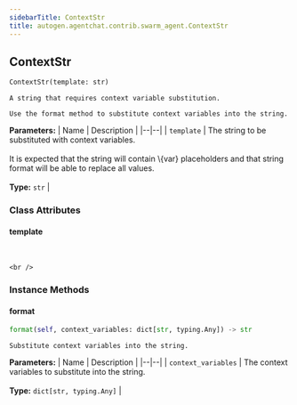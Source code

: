 ```yaml
---
sidebarTitle: ContextStr
title: autogen.agentchat.contrib.swarm_agent.ContextStr
---
```

<h2 id="autogen.agentchat.contrib.swarm_agent.ContextStr" class="doc doc-heading">
    <code class="doc-symbol doc-symbol-heading doc-symbol-class"></code>
    <span class="doc doc-object-name doc-class-name">ContextStr</span>
</h2>

```python
ContextStr(template: str)
```

    A string that requires context variable substitution.
    
    Use the format method to substitute context variables into the string.

<b>Parameters:</b>
| Name | Description |
|--|--|
| `template` | The string to be substituted with context variables.<br/><br/>It is expected that the string will contain \\{var} placeholders and that string format will be able to replace all values.<br/><br/>**Type:** `str` |

### Class Attributes

<code class="doc-symbol doc-symbol-heading doc-symbol-attribute"></code>
#### template
<br />

    <br />

### Instance Methods

<code class="doc-symbol doc-symbol-heading doc-symbol-method"></code>
#### format

```python
format(self, context_variables: dict[str, typing.Any]) -> str
```

    Substitute context variables into the string.

<b>Parameters:</b>
| Name | Description |
|--|--|
| `context_variables` | The context variables to substitute into the string.<br/><br/>**Type:** `dict[str, typing.Any]` |

<br />